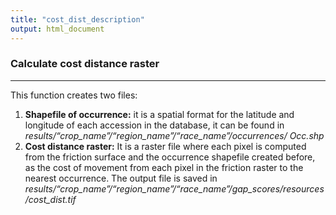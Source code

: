 ```yaml
---
title: "cost_dist_description"
output: html_document
---
```


### **Calculate cost distance raster**

***

This function creates two files:

1. __Shapefile of occurrence:__ it is a spatial format for the latitude and longitude of each accession in the database, it can be found in *results/"crop\_name"/"region\_name"/"race\_name"/occurrences/ Occ.shp*
2. __Cost distance raster:__ It is a raster file where each pixel is computed from the friction surface and the occurrence shapefile created before,  
as the cost of movement from each pixel in the friction raster to the nearest occurrence. The output file is saved in *results/"crop\_name"/"region\_name"/"race\_name"/gap\_scores/resources/cost_dist.tif*

